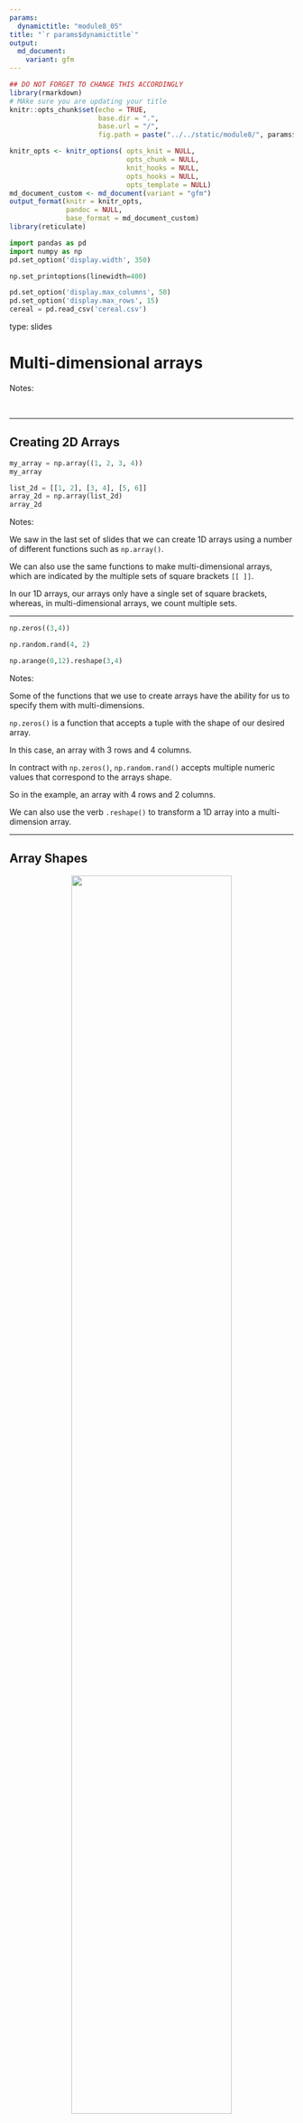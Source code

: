 ```yaml
---
params:
  dynamictitle: "module8_05"
title: "`r params$dynamictitle`"
output: 
  md_document:
    variant: gfm
---
```



```r
## DO NOT FORGET TO CHANGE THIS ACCORDINGLY 
library(rmarkdown)
# MAke sure you are updating your title 
knitr::opts_chunk$set(echo = TRUE,
                      base.dir = ".", 
                      base.url = "/",
                      fig.path = paste("../../static/module8/", params$dynamictitle,"/", sep = ""))

knitr_opts <- knitr_options( opts_knit = NULL,
                             opts_chunk = NULL,
                             knit_hooks = NULL,
                             opts_hooks = NULL,
                             opts_template = NULL)
md_document_custom <- md_document(variant = "gfm")
output_format(knitr = knitr_opts,
              pandoc = NULL,
              base_format = md_document_custom)
library(reticulate)

```


```python
import pandas as pd
import numpy as np
pd.set_option('display.width', 350)

np.set_printoptions(linewidth=400)

pd.set_option('display.max_columns', 50)
pd.set_option('display.max_rows', 15)
cereal = pd.read_csv('cereal.csv')
```


type: slides

# Multi-dimensional arrays 

Notes: 

<br>

---

## Creating 2D Arrays


```python
my_array = np.array((1, 2, 3, 4))
my_array
```



```python
list_2d = [[1, 2], [3, 4], [5, 6]]
array_2d = np.array(list_2d)
array_2d
```


Notes:

We saw in the last set of slides that we can create 1D arrays using a number of different functions such as `np.array()`.

We can also use the same functions to make multi-dimensional arrays, which are indicated by the multiple sets of square brackets `[[ ]]`.

In our 1D arrays, our arrays only have a single set of square brackets, whereas, in multi-dimensional arrays, we count multiple sets. 

---

```python
np.zeros((3,4))
```


```python
np.random.rand(4, 2) 
```



```python
np.arange(0,12).reshape(3,4)
```

Notes: 

Some of the functions that we use to create arrays have the ability for us to specify them with multi-dimensions.

`np.zeros()` is a function that accepts a tuple with the shape of our desired array. 

In this case, an array with 3 rows and 4 columns.

In contract with `np.zeros()`, `np.random.rand()` accepts multiple numeric values that correspond to the arrays shape. 

So in the example, an array with 4 rows and 2 columns. 

We can also use the verb `.reshape()` to transform a 1D array into a multi-dimension array. 

---

## Array Shapes 

<center><img src='/module8/arrays2.png' width="75%"></center>

- `.ndim`
- `.shape`
- `.size`

Notes: 

We saw how to make multi-dimensional arrays, but the dimension is quite different than what the shape of an array is.

Here are three main array nouns we need to know to understand the characteristics of an array:

- `.ndim`: the number of dimensions of an array

- `.shape`: the number of elements in each dimension (like calling `len()` on each dimension)

- `.size`: the total number of elements in an array (i.e., the product of `.shape`)

---



```python
array1 = np.ones(4)
array1
```

```python
array1.ndim
```


```python
array1.shape
```
 
```python
array1.size
```


Notes: 

`array1` is an example of a 1d array.

We can use `.ndim` to check the number of dimensions, and just as we suspected, it is 1.

We use `.shape` to find the number of elements in each dimension.

This returns a tuple with only 1 value, which represents the 1 dimension. This value gives the number of elements in the dimension.

Finally, `.size` will return the ***total*** number of values in the array. 

---


```python
array_2d = np.ones((3, 2))
array_2d
```



```python
array_2d.ndim
```

```python
array_2d.shape
```

```python
array_2d.size
```

Notes: 

Let's try this again with a 2d array. 

We can confirm the number of dimensions with `ndim`.

Here we have a 2-dimensional array as expected.

The shape of the array now consists of two elements, one for each dimension.

The size is the product of the values in `.shape`.


---

```python
array_2d.shape
```


```python
len(array_2d.shape)
```


```python
np.prod(array_2d.shape)
```

Notes: 

If we have the `.shape` of the array, we can get both the `.ndim` of the array with `len()`,

as well as the size by taking the product of the elements. 

---

## Indexing and Slicing 2D arrays 


```python
arr2 = np.arange(0,12).reshape(3,4)
arr2
```


```python
arr2[1, 2]
```


```python
arr2[1][2]
```

Notes: 

Slicing 2D arrays can be compared to slicing pandas dataframes (without the `.iloc[]`). 

Let's say we want to select `6`. It's located in row 1 and column 2 (remember that the index includes 0). 

We could also do the same thing by putting the row and column index in separate square brackets, but it's not recommended. 

---

```python
arr2
```


```python
arr2[2]
```


```python
arr2[:,2]
```

```python
arr2[:2,1:]
```

Notes: 

If we want a complete row of the array, we can specify with a single number.

Here, we select the last row at index 2 that has the elements 8, 9, 10, and 11. 

If we only want a single column, we can use the same syntax we used with `.iloc[]`.

This code selects the column at index 2, with the values 2, 6, and 10.

We can obtain specific slices by using a colon as well.

If we only wanted the first 2 rows and the last 3 columns, we could do the following.

---

```python
arr2
```


```python
arr2.T
```


```python

arr2[1,1] = 77777
arr2
```

Notes:

If we want to <a href=" https://en.wikipedia.org/wiki/Transpose" target="_blank">***transpose***</a> our array we can use the verb, `.T`.

This converts the columns to rows and the columns to rows. 

We can replace values in an array by specifying the element we wish to replace in square brackets on the left side of the assignment operator and our new desired value on the right of it. 

Here we can see that that value 5, was replaced with 77,777. 

---

# Let’s apply what we learned!

Notes: 

<br>

